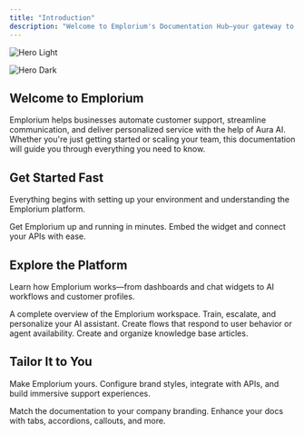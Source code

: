 ```yaml
---
title: "Introduction"
description: "Welcome to Emplorium's Documentation Hub—your gateway to mastering Aura AI, chat automation, and support workflows."
---
```


<img
  className="block dark:hidden"
  src="/images/cover.png"
  alt="Hero Light"
/>

<img
  className="hidden dark:block"
  src="/images/cover.png"
  alt="Hero Dark"
/>

## Welcome to Emplorium

Emplorium helps businesses automate customer support, streamline communication, and deliver personalized service with the help of Aura AI. Whether you're just getting started or scaling your team, this documentation will guide you through everything you need to know.

## Get Started Fast

Everything begins with setting up your environment and understanding the Emplorium platform.

<CardGroup cols={2}>
  <Card title="Quick Setup" icon="rocket" color="#645DFF" href="QuickSetup">
    Get Emplorium up and running in minutes.
  </Card>
  <Card title="Installation & Integration" icon="plug" color="#645DFF" href="/getting-started/installation-integration">
    Embed the widget and connect your APIs with ease.
  </Card>
</CardGroup>

## Explore the Platform

Learn how Emplorium works—from dashboards and chat widgets to AI workflows and customer profiles.

<CardGroup cols={2}>
  <Card title="Understand the Dashboard" icon="chart-line" href="/platform-overview/dashboard-walkthrough">
    A complete overview of the Emplorium workspace.
  </Card>
  <Card title="Meet Aura AI" icon="robot" href="/features/AuraAi">
    Train, escalate, and personalize your AI assistant.
  </Card>
  <Card title="Build Automations" icon="bolt" href="/features/flows">
    Create flows that respond to user behavior or agent availability.
  </Card>
  <Card title="Manage Content" icon="book" href="/features/KBAs">
    Create and organize knowledge base articles.
  </Card>
</CardGroup>

## Tailor It to You

Make Emplorium yours. Configure brand styles, integrate with APIs, and build immersive support experiences.

<CardGroup cols={2}>
  <Card title="Customize the Interface" icon="palette" href="Features/ChatWidget">
    Match the documentation to your company branding.
  </Card>
  <Card title="Use Components" icon="screwdriver-wrench" href="https://mintlify.com/docs/content/components/accordions">
    Enhance your docs with tabs, accordions, callouts, and more.
  </Card>
</CardGroup>